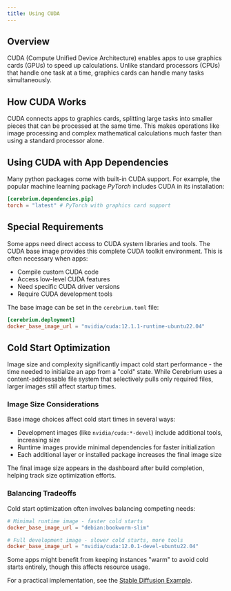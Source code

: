 ```yaml
---
title: Using CUDA
---
```


## Overview

CUDA (Compute Unified Device Architecture) enables apps to use graphics cards (GPUs) to speed up calculations. Unlike standard processors (CPUs) that handle one task at a time, graphics cards can handle many tasks simultaneously.

## How CUDA Works

CUDA connects apps to graphics cards, splitting large tasks into smaller pieces that can be processed at the same time. This makes operations like image processing and complex mathematical calculations much faster than using a standard processor alone.

## Using CUDA with App Dependencies

Many python packages come with built-in CUDA support. For example, the popular machine learning package _PyTorch_ includes CUDA in its installation:

```toml
[cerebrium.dependencies.pip]
torch = "latest" # PyTorch with graphics card support
```

## Special Requirements

Some apps need direct access to CUDA system libraries and tools. The CUDA base image provides this complete CUDA toolkit environment. This is often necessary when apps:

- Compile custom CUDA code
- Access low-level CUDA features
- Need specific CUDA driver versions
- Require CUDA development tools

The base image can be set in the `cerebrium.toml` file:

```toml
[cerebrium.deployment]
docker_base_image_url = "nvidia/cuda:12.1.1-runtime-ubuntu22.04"
```

## Cold Start Optimization

Image size and complexity significantly impact cold start performance - the time needed to initialize an app from a "cold" state. While Cerebrium uses a content-addressable file system that selectively pulls only required files, larger images still affect startup times.

### Image Size Considerations

Base image choices affect cold start times in several ways:
- Development images (like `nvidia/cuda:*-devel`) include additional tools, increasing size
- Runtime images provide minimal dependencies for faster initialization
- Each additional layer or installed package increases the final image size

The final image size appears in the dashboard after build completion, helping track size optimization efforts.

### Balancing Tradeoffs

Cold start optimization often involves balancing competing needs:

```toml
# Minimal runtime image - faster cold starts
docker_base_image_url = "debian:bookworm-slim"

# Full development image - slower cold starts, more tools
docker_base_image_url = "nvidia/cuda:12.0.1-devel-ubuntu22.04"
```

Some apps might benefit from keeping instances "warm" to avoid cold starts entirely, though this affects resource usage.

For a practical implementation, see the [Stable Diffusion Example](https://github.com/CerebriumAI/examples/blob/bfb2337516b0ad37a3bd31c64c41d72872f9f428/7-image-and-video/6-regular-stable-diffusion/cerebrium.toml#L9).